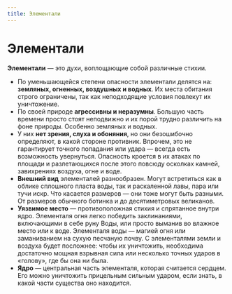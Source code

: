 ```yaml
---
title: Элементали
---
```


# Элементали
**Элементали** — это духи, воплощающие собой различные стихии.

* По уменьшающейся степени опасности элементали делятся на: **земляных, огненных, воздушных и водных**. Их места обитания строго ограничены, так как неподходящие условия повлекут их уничтожение.
* По своей природе **агрессивны и неразумны**. Большую часть времени просто стоят неподвижно и их порой трудно различить на фоне природы. Особенно земляных и водных.
* У них **нет зрения, слуха и обоняния**, но они безошибочно определяют, в какой стороне противник. Впрочем, это не гарантирует точного попадания или удара — всегда есть возможность увернуться. Опасность кроется в их атаках по площади и разлетающихся после этого повсюду осколках камней, завихрениях воздуха, огне и воде.
* **Внешний вид** элементалей разнообразен. Могут встретиться как в облике сплошного пласта воды, так и раскаленной лавы, пара или тучи искр. Что касается размеров — они тоже могут быть разными. От размеров обычного ботинка и до десятиметровых великанов.
* **Уязвимое место** — противоположная стихия и спрятанное внутри ядро. Элементаля огня легко победить заклинаниями, включающими в себе руну Воды, или просто выманив во влажное место или к воде. Элементаля воды — магией огня или заманиванием на сухую песчаную почву. С элементалями земли и воздуха будет посложнее: чтобы их уничтожить, необходима достаточно мощная взрывная сила или несколько точных ударов в «голову», где бы она ни была.
* **Ядро** — центральная часть элементаля, которая считается сердцем. Его можно уничтожить прицельным сильным ударом, если знать, в какой части существа оно находится.

<Board columns={4} mobileColumns={3}>
    <ButtonBestiary dangerous href="mountain" title="Дух гор" src="mountain/pic.jpg" scale="1.5" x="80%" y="50%"/>
    <ButtonBestiary dangerous href="fire" title="Дух пламени" src="fire/pic.jpg" scale="1.5" x="60%" y="10%"/>
    <ButtonBestiary dangerous href="sea" title="Дух моря" src="sea/pic.jpg" scale="1" x="50%" y="50%"/>
    <ButtonBestiary dangerous href="wind" title="Дух ветров" src="wind/pic.jpg" scale="1.5" x="30%" y="20%"/>
</Board>